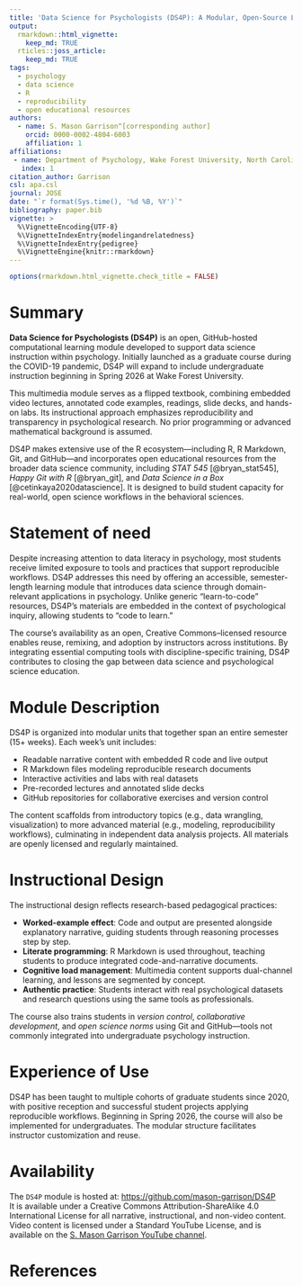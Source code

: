 ```yaml
---
title: 'Data Science for Psychologists (DS4P): A Modular, Open-Source Learning Module for Transparent and Reproducible Data Analysis in Psychology'
output:
  rmarkdown::html_vignette:
    keep_md: TRUE
  rticles::joss_article:
    keep_md: TRUE
tags:
  - psychology
  - data science
  - R
  - reproducibility
  - open educational resources
authors:
  - name: S. Mason Garrison^[corresponding author]
    orcid: 0000-0002-4804-6003
    affiliation: 1
affiliations:
 - name: Department of Psychology, Wake Forest University, North Carolina, USA
   index: 1
citation_author: Garrison
csl: apa.csl
journal: JOSE
date: "`r format(Sys.time(), '%d %B, %Y')`"
bibliography: paper.bib
vignette: >
  %\VignetteEncoding{UTF-8}
  %\VignetteIndexEntry{modelingandrelatedness}
  %\VignetteIndexEntry{pedigree}
  %\VignetteEngine{knitr::rmarkdown}
---
```


```r
options(rmarkdown.html_vignette.check_title = FALSE)
```

```{=html}
<!--Guidance 
JOSS welcomes submissions from broadly diverse research areas. For this reason, we require that authors include in the paper some sentences that explain the software functionality and domain of use to a non-specialist reader. We also require that authors explain the research applications of the software. The paper should be between 250-1000 words. Authors submitting papers significantly longer than 1000 words may be asked to reduce the length of their paper.
Your paper should include:

A list of the authors of the software and their affiliations, using the correct format (see the example below).
A summary describing the high-level functionality and purpose of the software for a diverse, non-specialist audience.
A Statement of need section that clearly illustrates the research purpose of the software and places it in the context of related work.
A list of key references, including to other software addressing related needs. Note that the references should include full names of venues, e.g., journals and conferences, not abbreviations only understood in the context of a specific discipline.
Mention (if applicable) a representative set of past or ongoing research projects using the software and recent scholarly publications enabled by it.
Acknowledgment of any financial support.
-->
```

# Summary

<!--  A summary describing the high-level functionality and purpose of the software for a diverse, non-specialist audience. -->

**Data Science for Psychologists (DS4P)** is an open, GitHub-hosted computational learning module developed to support data science instruction within psychology. Initially launched as a graduate course during the COVID-19 pandemic, DS4P will expand to include undergraduate instruction beginning in Spring 2026 at Wake Forest University.

This multimedia module serves as a flipped textbook, combining embedded video lectures, annotated code examples, readings, slide decks, and hands-on labs. Its instructional approach emphasizes reproducibility and transparency in psychological research. No prior programming or advanced mathematical background is assumed.

DS4P makes extensive use of the R ecosystem—including R, R Markdown, Git, and GitHub—and incorporates open educational resources from the broader data science community, including *STAT 545* [@bryan_stat545], *Happy Git with R* [@bryan_git], and *Data Science in a Box* [@cetinkaya2020datascience]. It is designed to build student capacity for real-world, open science workflows in the behavioral sciences.

# Statement of need

```{=html}
<!-- Include a “Statement of Need” section, explaining how the submitted artifacts contribute to computationally enabled teaching and learning, and describing how they might be adopted by others.

A key component of the JOSE paper is a statement by the authors, explaining the contribution made by the submitted artifacts to computationally enabled teaching and learning, and describing how they might be used by others. The criterion is less one of novelty, than need: submissions targeting subjects or applications already addressed by other resources are eligible, if the authors make a case for why they might be adopted by learners or other instructors.
 -->
```

Despite increasing attention to data literacy in psychology, most students receive limited exposure to tools and practices that support reproducible workflows. DS4P addresses this need by offering an accessible, semester-length learning module that introduces data science through domain-relevant applications in psychology. Unlike generic “learn-to-code” resources, DS4P’s materials are embedded in the context of psychological inquiry, allowing students to “code to learn.”

The course's availability as an open, Creative Commons–licensed resource enables reuse, remixing, and adoption by instructors across institutions. By integrating essential computing tools with discipline-specific training, DS4P contributes to closing the gap between data science and psychological science education.

# Module Description

DS4P is organized into modular units that together span an entire semester (15+ weeks). Each week’s unit includes:

-   Readable narrative content with embedded R code and live output
-   R Markdown files modeling reproducible research documents
-   Interactive activities and labs with real datasets
-   Pre-recorded lectures and annotated slide decks
-   GitHub repositories for collaborative exercises and version control

The content scaffolds from introductory topics (e.g., data wrangling, visualization) to more advanced material (e.g., modeling, reproducibility workflows), culminating in independent data analysis projects. All materials are openly licensed and regularly maintained.

# Instructional Design

The instructional design reflects research-based pedagogical practices:

-   **Worked-example effect**: Code and output are presented alongside explanatory narrative, guiding students through reasoning processes step by step.
-   **Literate programming**: R Markdown is used throughout, teaching students to produce integrated code-and-narrative documents.
-   **Cognitive load management**: Multimedia content supports dual-channel learning, and lessons are segmented by concept.
-   **Authentic practice**: Students interact with real psychological datasets and research questions using the same tools as professionals.

The course also trains students in *version control*, *collaborative development*, and *open science norms* using Git and GitHub—tools not commonly integrated into undergraduate psychology instruction.

# Experience of Use

DS4P has been taught to multiple cohorts of graduate students since 2020, with positive reception and successful student projects applying reproducible workflows. Beginning in Spring 2026, the course will also be implemented for undergraduates. The modular structure facilitates instructor customization and reuse.

# Availability

The `DS4P` module is hosted at: <https://github.com/mason-garrison/DS4P>\
It is available under a Creative Commons Attribution-ShareAlike 4.0 International License for all narrative, instructional, and non-video content. Video content is licensed under a Standard YouTube License, and is available on the [S. Mason Garrison YouTube channel](https://www.youtube.com/@smasongarrison).

# References
